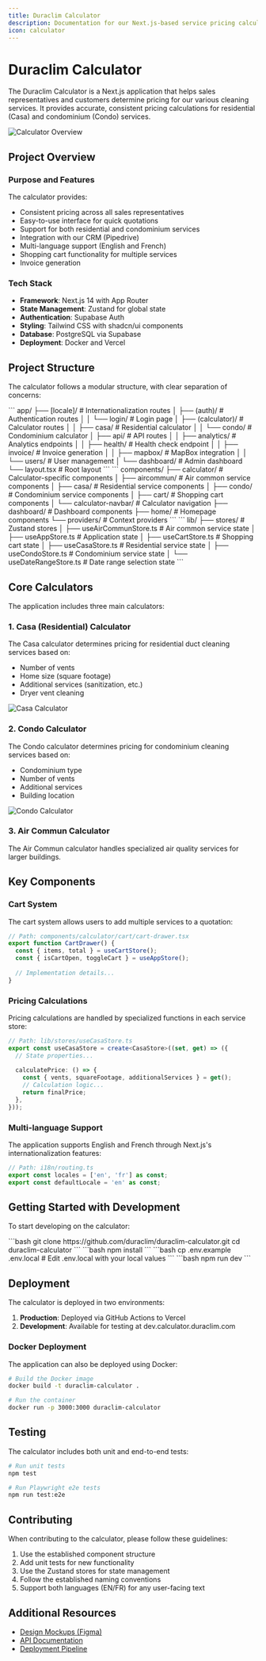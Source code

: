 ```yaml
---
title: Duraclim Calculator
description: Documentation for our Next.js-based service pricing calculator
icon: calculator
---
```


# Duraclim Calculator

The Duraclim Calculator is a Next.js application that helps sales representatives and customers determine pricing for our various cleaning services. It provides accurate, consistent pricing calculations for residential (Casa) and condominium (Condo) services.

<Frame>
  <img src="/images/calculator-overview.png" alt="Calculator Overview" className="rounded-lg" />
</Frame>

## Project Overview

### Purpose and Features

The calculator provides:

- Consistent pricing across all sales representatives
- Easy-to-use interface for quick quotations
- Support for both residential and condominium services
- Integration with our CRM (Pipedrive)
- Multi-language support (English and French)
- Shopping cart functionality for multiple services
- Invoice generation

### Tech Stack

- **Framework**: Next.js 14 with App Router
- **State Management**: Zustand for global state
- **Authentication**: Supabase Auth
- **Styling**: Tailwind CSS with shadcn/ui components
- **Database**: PostgreSQL via Supabase
- **Deployment**: Docker and Vercel

## Project Structure

The calculator follows a modular structure, with clear separation of concerns:

<AccordionGroup>
  <Accordion title="App Directory Structure">
    ```
    app/
    ├── [locale]/              # Internationalization routes
    │   ├── (auth)/            # Authentication routes
    │   │   └── login/         # Login page
    │   ├── (calculator)/      # Calculator routes
    │   │   ├── casa/          # Residential calculator
    │   │   └── condo/         # Condominium calculator
    │   ├── api/               # API routes
    │   │   ├── analytics/     # Analytics endpoints
    │   │   ├── health/        # Health check endpoint
    │   │   ├── invoice/       # Invoice generation
    │   │   ├── mapbox/        # MapBox integration
    │   │   └── users/         # User management
    │   └── dashboard/         # Admin dashboard
    └── layout.tsx             # Root layout
    ```
  </Accordion>

  <Accordion title="Components Structure">
    ```
    components/
    ├── calculator/            # Calculator-specific components
    │   ├── aircommun/         # Air common service components
    │   ├── casa/              # Residential service components
    │   ├── condo/             # Condominium service components
    │   ├── cart/              # Shopping cart components
    │   └── calculator-navbar/ # Calculator navigation
    ├── dashboard/             # Dashboard components
    ├── home/                  # Homepage components
    └── providers/             # Context providers
    ```
  </Accordion>

  <Accordion title="State Management">
    ```
    lib/
    ├── stores/                # Zustand stores
    │   ├── useAirCommunStore.ts  # Air common service state
    │   ├── useAppStore.ts        # Application state
    │   ├── useCartStore.ts       # Shopping cart state
    │   ├── useCasaStore.ts       # Residential service state
    │   ├── useCondoStore.ts      # Condominium service state
    │   └── useDateRangeStore.ts  # Date range selection state
    ```
  </Accordion>
</AccordionGroup>

## Core Calculators

The application includes three main calculators:

### 1. Casa (Residential) Calculator

The Casa calculator determines pricing for residential duct cleaning services based on:

- Number of vents
- Home size (square footage)
- Additional services (sanitization, etc.)
- Dryer vent cleaning

<Frame>
  <img src="/images/casa-calculator.png" alt="Casa Calculator" className="rounded-lg" />
</Frame>

### 2. Condo Calculator

The Condo calculator determines pricing for condominium cleaning services based on:

- Condominium type
- Number of vents
- Additional services
- Building location

<Frame>
  <img src="/images/condo-calculator.png" alt="Condo Calculator" className="rounded-lg" />
</Frame>

### 3. Air Commun Calculator

The Air Commun calculator handles specialized air quality services for larger buildings.

## Key Components

### Cart System

The cart system allows users to add multiple services to a quotation:

```typescript
// Path: components/calculator/cart/cart-drawer.tsx
export function CartDrawer() {
  const { items, total } = useCartStore();
  const { isCartOpen, toggleCart } = useAppStore();
  
  // Implementation details...
}
```

### Pricing Calculations

Pricing calculations are handled by specialized functions in each service store:

```typescript
// Path: lib/stores/useCasaStore.ts
export const useCasaStore = create<CasaStore>((set, get) => ({
  // State properties...
  
  calculatePrice: () => {
    const { vents, squareFootage, additionalServices } = get();
    // Calculation logic...
    return finalPrice;
  },
}));
```

### Multi-language Support

The application supports English and French through Next.js's internationalization features:

```typescript
// Path: i18n/routing.ts
export const locales = ['en', 'fr'] as const;
export const defaultLocale = 'en' as const;
```

## Getting Started with Development

To start developing on the calculator:

<Steps>
  <Step title="Clone the repository">
    ```bash
    git clone https://github.com/duraclim/duraclim-calculator.git
    cd duraclim-calculator
    ```
  </Step>
  
  <Step title="Install dependencies">
    ```bash
    npm install
    ```
  </Step>
  
  <Step title="Set up environment variables">
    ```bash
    cp .env.example .env.local
    # Edit .env.local with your local values
    ```
  </Step>
  
  <Step title="Start development server">
    ```bash
    npm run dev
    ```
  </Step>
</Steps>

## Deployment

The calculator is deployed in two environments:

1. **Production**: Deployed via GitHub Actions to Vercel
2. **Development**: Available for testing at dev.calculator.duraclim.com

### Docker Deployment

The application can also be deployed using Docker:

```bash
# Build the Docker image
docker build -t duraclim-calculator .

# Run the container
docker run -p 3000:3000 duraclim-calculator
```

## Testing

The calculator includes both unit and end-to-end tests:

```bash
# Run unit tests
npm test

# Run Playwright e2e tests
npm run test:e2e
```

## Contributing

When contributing to the calculator, please follow these guidelines:

1. Use the established component structure
2. Add unit tests for new functionality
3. Use the Zustand stores for state management
4. Follow the established naming conventions
5. Support both languages (EN/FR) for any user-facing text

## Additional Resources

- [Design Mockups (Figma)](https://figma.com/file/example-link)
- [API Documentation](/api/overview)
- [Deployment Pipeline](/projects/nextjs/deployment)